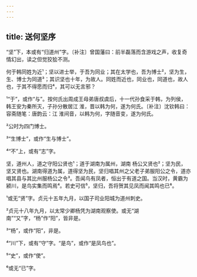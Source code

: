 ```yaml
---
---
---
```

title: 送何坚序
---







“坚”下，本或有“归道州”字。〔补注〕曾国藩曰：前半磊落而含游戏之声，收复奇情幻出，读之但觉狡狯不测。

何于韩同姓为近¹；坚以进士举，于吾为同业；其在太学也，吾为博士²，坚为生，生、博士为同道³；其识坚也十年，为故人。同姓而近也，同业也，同道也，故人也，于其不得愿而归⁴，其可以无言邪？

¹“于”，或作“与”。按何氏出周成王母弟唐叔虞后，十一代孙食采于韩，为列侯，韩王安为秦所灭，子孙分散居江 淮，晋以韩为何，遂为何氏。〔补注〕沈钦韩曰：容斋随笔：唐韵云：江 淮间音，以韩为何，字随音变，遂为何氏。

²公时为四门博士。

³“生博士”，或作“生与博士”。

⁴“不”上，或有“志”字。

坚，道州人，道之守阳公贤也¹；道于湖南为属州，湖南 杨公又贤也²；坚为民，坚又贤也。湖南得道为属，道得坚为民，坚归唱其州之父老子弟服阳公之令，道亦唱其县与其比州服杨公之令³。吾闻鸟有凤者，恒出于有道之国。当汉时，黄霸为颍川，是鸟实集而鸣焉⁴。若史可信⁵，坚归，吾将贺其见凤而闻其鸣也已⁶。

¹或无“贤”字。贞元十五年九月，以国子司业阳城为道州刺史。

²贞元十八年九月，以太常少卿杨凭为湖南观察使。或无“湖南”“又”字，“杨”作“阳”，皆非是。

³“杨”，或作“阳”，非是。

⁴“川”下，或有“守”字。“是鸟”，或作“是凤鸟也”。

⁵“史”，或作“使”。

⁶或无“已”字。